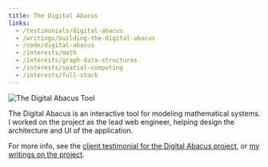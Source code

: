 ```yaml
---
title: The Digital Abacus
links:
  - /testimonials/digital-abacus
  - /writings/building-the-digital-abacus
  - /code/digital-abacus
  - /interests/math
  - /interests/graph-data-structures
  - /interests/spatial-computing
  - /interests/full-stack
---
```



<Image src="/digital-abacus.webp" width={800} height={600} alt="The Digital Abacus Tool" />

The Digital Abacus is an interactive tool for modeling mathematical systems. I worked on the project as the lead web engineer, helping design the architecture and UI of the application.

For more info, see the [client testimonial for the Digital Abacus project](/testimonials/digital-abacus), or
[my writings on the project](/writings/building-the-digital-abacus).
